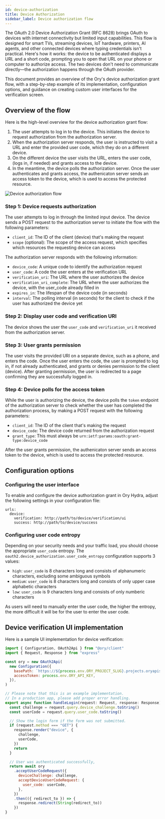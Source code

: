 ```yaml
---
id: device-authorization
title: Device Authorization
sidebar_label: Device authorization flow
---
```


The OAuth 2.0 Device Authorization Grant (RFC 8628) brings OAuth to devices with internet connectivity but limited input 
capabilities. This flow is designed for smart TVs, streaming devices, IoT hardware, printers, AI agents, and other connected devices 
where typing credentials isn't practical. Here's how it works: the device to be authenticated displays a URL and a short code, prompting 
you to open that URL on your phone or computer to authorize access. The two devices don't need to communicate directly—the authorization 
happens through the OAuth provider.

This document provides an overview of the Ory's device authorization grant flow, with a step-by-step example of its implementation, configuration
options, and guidance on creating custom user interfaces for the verification screen.

## Overview of the flow

Here is the high-level overview for the device authorization grant flow:

1. The user attempts to log in to the device. This initiates the device to request authorization from the authorization server.
1. When the authorization server responds, the user is instructed to visit a URL and enter the provided user code, which they do 
   on a different device.
1. On the different device the user visits the URL, enters the user code, (logs in, if needed) and grants access to the device.
1. In the meantime, the device polls the authorization server. Once the user authenticates and grants access, the authenicaton server 
   sends an access token to the device, which is used to access the protected resource.

![Device authorization flow](./_static/deviceAuthFlow.png)

### Step 1: Device requests authorization

The user attempts to log in through the limited input device. The device sends a POST request to the authorization server to initiate
the flow with the following parameters:

- `client_id`: The ID of the client (device) that's making the request
- `scope` (optional): The scope of the access request, which specifies which resources the requesting device can access

The authorization server responds with the following information:

- `device_code`: A unique code to identify the authorization request
- `user_code`: A code the user enters at the verification URL
- `verification_uri`: The URL where the user authorizes the device
- `verification_uri_complete`: The URL where the user authorizes the device, with the user_code already filled in
- `expires_in`: The lifespan of the device code (in seconds)
- `interval`: The polling interval (in seconds) for the client to check if the user has authorized the device yet

### Step 2: Display user code and verification URI

The device shows the user the `user_code` and `verification_uri` it received from the authorization server.

### Step 3: User grants permission

The user visits the provided URI on a separate device, such as a phone, and enters the code. Once the user enters the code, 
the user is prompted to log in, if not already authenticated, and grants or denies permission to the client (device). After granting 
permission, the user is redirected to a page confirming they are successfully logged in.

### Step 4: Device polls for the access token

While the user is authorizing the device, the device polls the `token` endpoint of the authorization server to check whether the
user has completed the authorization process, by making a POST request with the following parameters:

- `client_id`: The ID of the client that's making the request
- `device_code`: The device code returned from the authorization request
- `grant_type`: This must always be `urn:ietf:params:oauth:grant-type:device_code`

After the user grants permission, the authenicaton server sends an access token to the device, which is used to access the protected resource.

## Configuration options

### Configuring the user interface

To enable and configure the device authorization grant in Ory Hydra, adjust the following settings in your configuration file:

```
urls:
  device:
    verification: http://path/to/device/verification/ui
    success: http://path/to/device/success
```

### Configuring user code entropy

Depending on your security needs and your traffic load, you should choose the appropriate `user_code` entropy. The 
`oauth2.device_authorization.user_code_entropy` configuration supports 3 values:

- `high`: `user_code` is 8 characters long and consists of alphanumeric characters, excluding some ambiguous symbols
- `medium`: `user_code` is 8 characters long and consists of only upper case alphabetic characters
- `low`: `user_code` is 9 characters long and consists of only numberic characters

As users will need to manually enter the user code, the higher the entropy, the more difficult it will be for the user to enter the user code.

## Device verification UI implementation

Here is a sample UI implementation for device verification:

```js
import { Configuration, OAuth2Api } from "@ory/client"
import { Request, Response } from "express"

const ory = new OAuth2Api(
  new Configuration({
    basePath: `https://${process.env.ORY_PROJECT_SLUG}.projects.oryapis.com`,
    accessToken: process.env.ORY_API_KEY,
  }),
)

// Please note that this is an example implementation.
// In a production app, please add proper error handling.
export async function handleLogin(request: Request, response: Response) {
  const challenge = request.query.device_challenge.toString()
  const userCode = request.query.user_code.toString()

  // Show the login form if the form was not submitted.
  if (request.method === "GET") {
    response.render("device", {
      challenge,
      userCode,
    })
    return
  }

  // User was authenticated successfully,
  return await ory
    .acceptUserCodeRequest({
      deviceChallenge: challenge,
      acceptDeviceUserCodeRequest: {
        user_code: userCode,
      },
    })
    .then(({ redirect_to }) => {
      response.redirect(String(redirect_to))
    })
}
```
